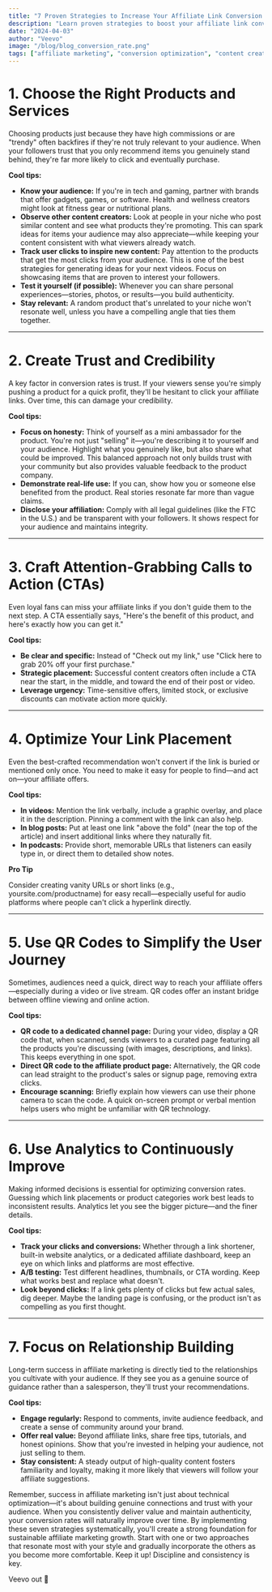 ```yaml
---
title: "7 Proven Strategies to Increase Your Affiliate Link Conversion Rate"
description: "Learn proven strategies to boost your affiliate link conversion rates through product selection, trust building, and effective CTAs."
date: "2024-04-03"
author: "Veevo"
image: "/blog/blog_conversion_rate.png"
tags: ["affiliate marketing", "conversion optimization", "content creation", "digital marketing"]
---
```


# 1. Choose the Right Products and Services

Choosing products just because they have high commissions or are "trendy" often backfires if they're not truly relevant to your audience. When your followers trust that you only recommend items you genuinely stand behind, they're far more likely to click and eventually purchase.

**Cool tips:**

- **Know your audience:** If you're in tech and gaming, partner with brands that offer gadgets, games, or software. Health and wellness creators might look at fitness gear or nutritional plans.
- **Observe other content creators:** Look at people in your niche who post similar content and see what products they're promoting. This can spark ideas for items your audience may also appreciate—while keeping your content consistent with what viewers already watch.
- **Track user clicks to inspire new content:** Pay attention to the products that get the most clicks from your audience. This is one of the best strategies for generating ideas for your next videos. Focus on showcasing items that are proven to interest your followers.
- **Test it yourself (if possible):** Whenever you can share personal experiences—stories, photos, or results—you build authenticity.
- **Stay relevant:** A random product that's unrelated to your niche won't resonate well, unless you have a compelling angle that ties them together.

---

# 2. Create Trust and Credibility

A key factor in conversion rates is trust. If your viewers sense you're simply pushing a product for a quick profit, they'll be hesitant to click your affiliate links. Over time, this can damage your credibility.

**Cool tips:**

- **Focus on honesty:** Think of yourself as a mini ambassador for the product. You're not just "selling" it—you're describing it to yourself and your audience. Highlight what you genuinely like, but also share what could be improved. This balanced approach not only builds trust with your community but also provides valuable feedback to the product company.
- **Demonstrate real-life use:** If you can, show how you or someone else benefited from the product. Real stories resonate far more than vague claims.
- **Disclose your affiliation:** Comply with all legal guidelines (like the FTC in the U.S.) and be transparent with your followers. It shows respect for your audience and maintains integrity.

---

# 3. Craft Attention-Grabbing Calls to Action (CTAs)

Even loyal fans can miss your affiliate links if you don't guide them to the next step. A CTA essentially says, "Here's the benefit of this product, and here's exactly how you can get it."

**Cool tips:**

- **Be clear and specific:** Instead of "Check out my link," use "Click here to grab 20% off your first purchase."
- **Strategic placement:** Successful content creators often include a CTA near the start, in the middle, and toward the end of their post or video.
- **Leverage urgency:** Time-sensitive offers, limited stock, or exclusive discounts can motivate action more quickly.

---

# 4. Optimize Your Link Placement

Even the best-crafted recommendation won't convert if the link is buried or mentioned only once. You need to make it easy for people to find—and act on—your affiliate offers.

**Cool tips:**

- **In videos:** Mention the link verbally, include a graphic overlay, and place it in the description. Pinning a comment with the link can also help.
- **In blog posts:** Put at least one link "above the fold" (near the top of the article) and insert additional links where they naturally fit.
- **In podcasts:** Provide short, memorable URLs that listeners can easily type in, or direct them to detailed show notes.

**Pro Tip**

Consider creating vanity URLs or short links (e.g., yoursite.com/productname) for easy recall—especially useful for audio platforms where people can't click a hyperlink directly.

---

# 5. Use QR Codes to Simplify the User Journey

Sometimes, audiences need a quick, direct way to reach your affiliate offers—especially during a video or live stream. QR codes offer an instant bridge between offline viewing and online action.

**Cool tips:**

- **QR code to a dedicated channel page:** During your video, display a QR code that, when scanned, sends viewers to a curated page featuring all the products you're discussing (with images, descriptions, and links). This keeps everything in one spot.
- **Direct QR code to the affiliate product page:** Alternatively, the QR code can lead straight to the product's sales or signup page, removing extra clicks.
- **Encourage scanning:** Briefly explain how viewers can use their phone camera to scan the code. A quick on-screen prompt or verbal mention helps users who might be unfamiliar with QR technology.

---

# 6. Use Analytics to Continuously Improve

Making informed decisions is essential for optimizing conversion rates. Guessing which link placements or product categories work best leads to inconsistent results. Analytics let you see the bigger picture—and the finer details.

**Cool tips:**

- **Track your clicks and conversions:** Whether through a link shortener, built-in website analytics, or a dedicated affiliate dashboard, keep an eye on which links and platforms are most effective.
- **A/B testing:** Test different headlines, thumbnails, or CTA wording. Keep what works best and replace what doesn't.
- **Look beyond clicks:** If a link gets plenty of clicks but few actual sales, dig deeper. Maybe the landing page is confusing, or the product isn't as compelling as you first thought.

---

# 7. Focus on Relationship Building

Long-term success in affiliate marketing is directly tied to the relationships you cultivate with your audience. If they see you as a genuine source of guidance rather than a salesperson, they'll trust your recommendations.

**Cool tips:**

- **Engage regularly:** Respond to comments, invite audience feedback, and create a sense of community around your brand.
- **Offer real value:** Beyond affiliate links, share free tips, tutorials, and honest opinions. Show that you're invested in helping your audience, not just selling to them.
- **Stay consistent:** A steady output of high-quality content fosters familiarity and loyalty, making it more likely that viewers will follow your affiliate suggestions.

Remember, success in affiliate marketing isn't just about technical optimization—it's about building genuine connections and trust with your audience. When you consistently deliver value and maintain authenticity, your conversion rates will naturally improve over time. By implementing these seven strategies systematically, you'll create a strong foundation for sustainable affiliate marketing growth. Start with one or two approaches that resonate most with your style and gradually incorporate the others as you become more comfortable. Keep it up! Discipline and consistency is key.

Veevo out 🎤 